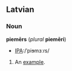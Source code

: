 ==Latvian==

===Noun===
'''piemērs''' (''plural'' '''piemēri''')
*[[Pronunciation guide|IPA]]:/ˈpiɘmɜːɾs/


# An [[example]].